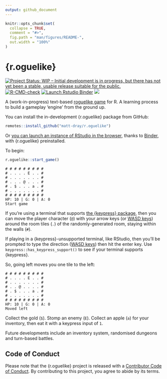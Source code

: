```yaml
---
output: github_document
---
```


<!-- README.md is generated from README.Rmd. Please edit that file -->

```r
knitr::opts_chunk$set(
  collapse = TRUE,
  comment = "#>",
  fig.path = "man/figures/README-",
  out.width = "100%"
)
```

# {r.oguelike}

<!-- badges: start -->

[![Project Status: WIP – Initial development is in progress, but there
has not yet been a stable, usable release suitable for the
public.](https://www.repostatus.org/badges/latest/wip.svg)](https://www.repostatus.org/#wip)
[![R-CMD-check](https://github.com/matt-dray/r.oguelike/workflows/R-CMD-check/badge.svg)](https://github.com/matt-dray/r.oguelike/actions)
[![Launch Rstudio Binder](http://mybinder.org/badge_logo.svg)](https://mybinder.org/v2/gh/matt-dray/play-r.oguelike/main?urlpath=rstudio)
[![](https://img.shields.io/badge/@-...$..a....E...-black?style=flat&labelColor=white)](https://en.wikipedia.org/wiki/Roguelike)
<!-- badges: end -->

A (work-in-progress) text-based [roguelike game](https://en.wikipedia.org/wiki/Roguelike) for R. A learning process to build a gameplay 'engine' from the ground up.

You can install the in-development {r.oguelike} package from GitHub:

```r
remotes::install_github("matt-dray/r.oguelike")
```

Or [you can launch an instance of RStudio in the browser](https://mybinder.org/v2/gh/matt-dray/play-r.oguelike/main?urlpath=rstudio), thanks to [Binder](https://mybinder.org/), with {r.oguelike} preinstalled.

To begin:

```r
r.oguelike::start_game()
```

```
# # # # # # # # # 
# . . . . E . . # 
# . . . . . . . # 
# . . . @ . . . # 
# . $ . . . a . # 
# . . . . . . . # 
# # # # # # # # # 
HP: 10 | G: 0 | A: 0
Start game
```

If you're using a terminal that supports [the {keypress} package](https://github.com/gaborcsardi/keypress), then you can move the player character (`@`) with your arrow keys (or [WASD keys](https://en.wikipedia.org/wiki/Arrow_keys#WASD_keys)) around the room tiles (`.`) of the randomly-generated room, staying within the walls (`#`).

If playing in a {keypress}-unsupported terminal, like RStudio, then you'll be prompted to type the direction ([WASD keys](https://en.wikipedia.org/wiki/Arrow_keys#WASD_keys)) then hit the enter key. Use `keypress::has_keypress_support()` to see if your terminal supports {keypress}.

So, going left moves you one tile to the left:

```
# # # # # # # # # 
# . . . . E . . # 
# . . . . . . . # 
# . . @ . . . . # 
# . $ . . . a . # 
# . . . . . . . # 
# # # # # # # # # 
HP: 10 | G: 0 | A: 0
Moved left
```

Collect the gold (`$`). Stomp an enemy (`E`). Collect an apple (`a`) for your inventory, then eat it with a keypress input of `1`.

Future developments include an inventory system, randomised dungeons and turn-based battles.

## Code of Conduct

Please note that the {r.oguelike} project is released with a [Contributor Code of Conduct](https://contributor-covenant.org/version/2/0/CODE_OF_CONDUCT.html). By contributing to this project, you agree to abide by its terms.
